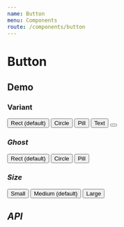 ```yaml
---
name: Button
menu: Components
route: /components/button
---
```




# Button

## Demo

### Variant

<Playground>
  <Container>
    <Button variant="rect">Rect (default)</Button>
    <Button variant="circle" style={{ width: 100, height: 100 }}>
      Circle
    </Button>
    <Button variant="pill">Pill</Button>
    <Button variant="text">Text</Button>
    <Button variant="icon">
      <i className="fas fa-heart" />
    </Button>
  </Container>
</Playground>

### Ghost

<Playground>
  <Container>
    <Button isGhost variant="rect">
      Rect (default)
    </Button>
    <Button isGhost variant="circle" style={{ width: 100, height: 100 }}>
      Circle
    </Button>
    <Button isGhost variant="pill">
      Pill
    </Button>
  </Container>
</Playground>

### Size

<Playground>
  <Container>
    <Button size="small">Small</Button>
    <Button size="medium">Medium (default)</Button>
    <Button size="large">Large</Button>
  </Container>
</Playground>

## API

<Props of={Button} />
